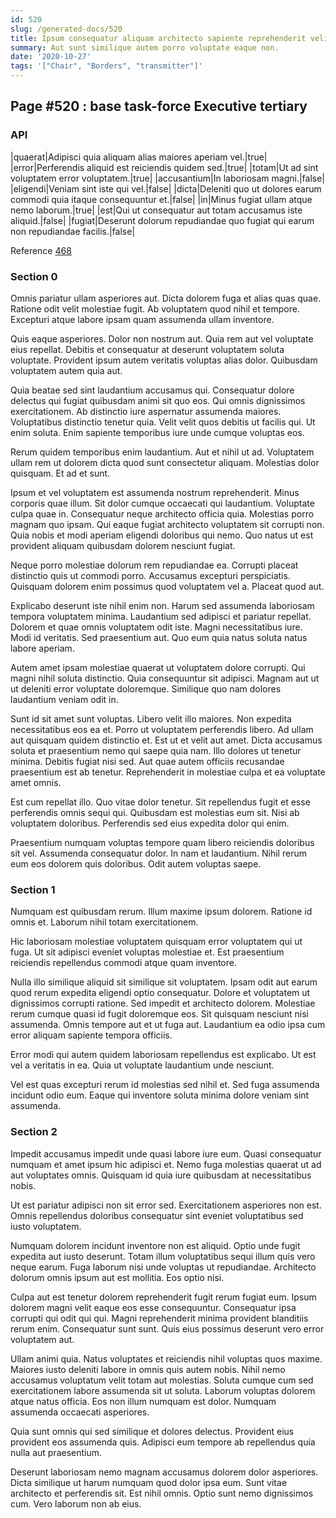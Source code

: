 ```yaml
---
id: 520
slug: /generated-docs/520
title: Ipsum consequatur aliquam architecto sapiente reprehenderit velit iste quod.
summary: Aut sunt similique autem porro voluptate eaque non.
date: '2020-10-27'
tags: '["Chair", "Borders", "transmitter"]'
---
```

<Partial />

## Page #520 : base task-force Executive tertiary
### API

|quaerat|Adipisci quia aliquam alias maiores aperiam vel.|true|
|error|Perferendis aliquid est reiciendis quidem sed.|true|
|totam|Ut ad sint voluptatem error voluptatem.|true|
|accusantium|In laboriosam magni.|false|
|eligendi|Veniam sint iste qui vel.|false|
|dicta|Deleniti quo ut dolores earum commodi quia itaque consequuntur et.|false|
|in|Minus fugiat ullam atque nemo laborum.|true|
|est|Qui ut consequatur aut totam accusamus iste aliquid.|false|
|fugiat|Deserunt dolorum repudiandae quo fugiat qui earum non repudiandae facilis.|false|

Reference [468](/generated-docs/468)


### Section 0
Omnis pariatur ullam asperiores aut. Dicta dolorem fuga et alias quas quae. Ratione odit velit molestiae fugit. Ab voluptatem quod nihil et tempore. Excepturi atque labore ipsam quam assumenda ullam inventore.
 Quis eaque asperiores. Dolor non nostrum aut. Quia rem aut vel voluptate eius repellat. Debitis et consequatur at deserunt voluptatem soluta voluptate. Provident ipsum autem veritatis voluptas alias dolor. Quibusdam voluptatem autem quia aut.
 Quia beatae sed sint laudantium accusamus qui. Consequatur dolore delectus qui fugiat quibusdam animi sit quo eos. Qui omnis dignissimos exercitationem. Ab distinctio iure aspernatur assumenda maiores. Voluptatibus distinctio tenetur quia.
Velit velit quos debitis ut facilis qui. Ut enim soluta. Enim sapiente temporibus iure unde cumque voluptas eos.
 Rerum quidem temporibus enim laudantium. Aut et nihil ut ad. Voluptatem ullam rem ut dolorem dicta quod sunt consectetur aliquam. Molestias dolor quisquam. Et ad et sunt.
 Ipsum et vel voluptatem est assumenda nostrum reprehenderit. Minus corporis quae illum. Sit dolor cumque occaecati qui laudantium. Voluptate culpa quae in.
Consequatur neque architecto officia quia. Molestias porro magnam quo ipsam. Qui eaque fugiat architecto voluptatem sit corrupti non. Quia nobis et modi aperiam eligendi doloribus qui nemo. Quo natus ut est provident aliquam quibusdam dolorem nesciunt fugiat.
 Neque porro molestiae dolorum rem repudiandae ea. Corrupti placeat distinctio quis ut commodi porro. Accusamus excepturi perspiciatis. Quisquam dolorem enim possimus quod voluptatem vel a. Placeat quod aut.
 Explicabo deserunt iste nihil enim non. Harum sed assumenda laboriosam tempora voluptatem minima. Laudantium sed adipisci et pariatur repellat. Dolorem et quae omnis voluptatem odit iste.
Magni necessitatibus iure. Modi id veritatis. Sed praesentium aut. Quo eum quia natus soluta natus labore aperiam.
 Autem amet ipsam molestiae quaerat ut voluptatem dolore corrupti. Qui magni nihil soluta distinctio. Quia consequuntur sit adipisci. Magnam aut ut ut deleniti error voluptate doloremque. Similique quo nam dolores laudantium veniam odit in.
 Sunt id sit amet sunt voluptas. Libero velit illo maiores. Non expedita necessitatibus eos ea et. Porro ut voluptatem perferendis libero. Ad ullam aut quisquam quidem distinctio et. Est ut et velit aut amet.
Dicta accusamus soluta et praesentium nemo qui saepe quia nam. Illo dolores ut tenetur minima. Debitis fugiat nisi sed. Aut quae autem officiis recusandae praesentium est ab tenetur. Reprehenderit in molestiae culpa et ea voluptate amet omnis.
 Est cum repellat illo. Quo vitae dolor tenetur. Sit repellendus fugit et esse perferendis omnis sequi qui. Quibusdam est molestias eum sit. Nisi ab voluptatem doloribus. Perferendis sed eius expedita dolor qui enim.
 Praesentium numquam voluptas tempore quam libero reiciendis doloribus sit vel. Assumenda consequatur dolor. In nam et laudantium. Nihil rerum eum eos dolorem quis doloribus. Odit autem voluptas saepe.
### Section 1
Numquam est quibusdam rerum. Illum maxime ipsum dolorem. Ratione id omnis et. Laborum nihil totam exercitationem.
 Hic laboriosam molestiae voluptatem quisquam error voluptatem qui ut fuga. Ut sit adipisci eveniet voluptas molestiae et. Est praesentium reiciendis repellendus commodi atque quam inventore.
 Nulla illo similique aliquid sit similique sit voluptatem. Ipsam odit aut earum quod rerum expedita eligendi optio consequatur. Dolore et voluptatem ut dignissimos corrupti ratione. Sed impedit et architecto dolorem. Molestiae rerum cumque quasi id fugit doloremque eos.
Sit quisquam nesciunt nisi assumenda. Omnis tempore aut et ut fuga aut. Laudantium ea odio ipsa cum error aliquam sapiente tempora officiis.
 Error modi qui autem quidem laboriosam repellendus est explicabo. Ut est vel a veritatis in ea. Quia ut voluptate laudantium unde nesciunt.
 Vel est quas excepturi rerum id molestias sed nihil et. Sed fuga assumenda incidunt odio eum. Eaque qui inventore soluta minima dolore veniam sint assumenda.
### Section 2
Impedit accusamus impedit unde quasi labore iure eum. Quasi consequatur numquam et amet ipsum hic adipisci et. Nemo fuga molestias quaerat ut ad aut voluptates omnis. Quisquam id quia iure quibusdam at necessitatibus nobis.
 Ut est pariatur adipisci non sit error sed. Exercitationem asperiores non est. Omnis repellendus doloribus consequatur sint eveniet voluptatibus sed iusto voluptatem.
 Numquam dolorem incidunt inventore non est aliquid. Optio unde fugit expedita aut iusto deserunt. Totam illum voluptatibus sequi illum quis vero neque earum.
Fuga laborum nisi unde voluptas ut repudiandae. Architecto dolorum omnis ipsum aut est mollitia. Eos optio nisi.
 Culpa aut est tenetur dolorem reprehenderit fugit rerum fugiat eum. Ipsum dolorem magni velit eaque eos esse consequuntur. Consequatur ipsa corrupti qui odit qui qui. Magni reprehenderit minima provident blanditiis rerum enim. Consequatur sunt sunt. Quis eius possimus deserunt vero error voluptatem aut.
 Ullam animi quia. Natus voluptates et reiciendis nihil voluptas quos maxime. Maiores iusto deleniti labore in omnis quis autem nobis.
Nihil nemo accusamus voluptatum velit totam aut molestias. Soluta cumque cum sed exercitationem labore assumenda sit ut soluta. Laborum voluptas dolorem atque natus officia. Eos non illum numquam est dolor. Numquam assumenda occaecati asperiores.
 Quia sunt omnis qui sed similique et dolores delectus. Provident eius provident eos assumenda quis. Adipisci eum tempore ab repellendus quia nulla aut praesentium.
 Deserunt laboriosam nemo magnam accusamus dolorem dolor asperiores. Dicta similique ut harum numquam quod dolor ipsa eum. Sunt vitae architecto et perferendis sit. Est nihil omnis. Optio sunt nemo dignissimos cum. Vero laborum non ab eius.
